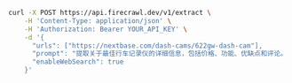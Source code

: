 ```bash cURL
curl -X POST https://api.firecrawl.dev/v1/extract \
    -H 'Content-Type: application/json' \
    -H 'Authorization: Bearer YOUR_API_KEY' \
    -d '{
      "urls": ["https://nextbase.com/dash-cams/622gw-dash-cam"],
      "prompt": "提取关于最佳行车记录仪的详细信息，包括价格、功能、优缺点和评论。",
      "enableWebSearch": true
    }'
```